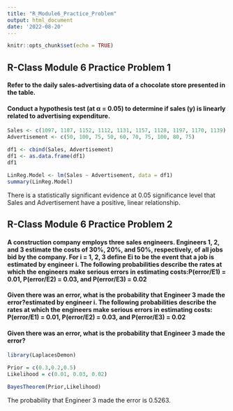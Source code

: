```yaml
---
title: "R_Module6_Practice_Problem"
output: html_document
date: '2022-08-20'
---
```


```r
knitr::opts_chunk$set(echo = TRUE)
```

## R-Class Module 6 Practice Problem 1

#### Refer  to  the  daily  sales-advertising  data  of  a  chocolate  store  presented  in the table.

#### Conduct a hypothesis test (at α = 0.05) to determine if sales (y) is linearly related to advertising expenditure.

```r
Sales <- c(1097, 1187, 1152, 1112, 1131, 1157, 1128, 1197, 1170, 1139)
Advertisement <- c(50, 100, 75, 50, 60, 70, 75, 100, 80, 75)

df1 <- cbind(Sales, Advertisement)
df1 <- as.data.frame(df1)
df1

LinReg.Model <- lm(Sales ~ Advertisement, data = df1)
summary(LinReg.Model)
```

There is a statistically significant evidence at 0.05 significance level that Sales and Advertisement have a positive, linear relationship.


## R-Class Module 6 Practice Problem 2
#### A construction company employs three sales engineers. Engineers 1, 2, and 3 estimate the costs of 30%, 20%, and 50%, respectively, of all jobs bid by the company. For i = 1, 2, 3 define Ei to be the event that a job is estimated by engineer i. The following probabilities describe the rates at which the engineers make serious errors in estimating costs:P(error/E1) = 0.01, P(error/E2) = 0.03, and P(error/E3) = 0.02  
#### Given there was an error, what is the probability that Engineer 3 made the error?estimated by engineer i. The following probabilities describe the rates at which the engineers make serious errors in estimating costs: P(error/E1) = 0.01, P(error/E2) = 0.03, and P(error/E3) = 0.02  

#### Given there was an error, what is the probability that Engineer 3 made the error?

```r
library(LaplacesDemon)

Prior = c(0.3,0.2,0.5)
Likelihood = c(0.01, 0.03, 0.02)

BayesTheorem(Prior,Likelihood)
```
The probability that Engineer 3 made the error is 0.5263.

